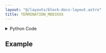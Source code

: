 ```yaml
---
layout: "@/layouts/block-docs-layout.astro"
title: TERMINATION_MDO3XXX
---
```



<PythonDocsDisplay docstring={docstring} />

<details>
<summary>Python Code</summary>

```python
from flojoy import flojoy, DataContainer, Scalar, VisaConnection
from typing import Optional, Literal


@flojoy(inject_connection=True)
def TERMINATION_MDO3XXX(
    connection: VisaConnection,
    channel: int = 0,
    termination: Literal["50 ohm", "75 ohm", "1M ohm"] = "50 ohm",
    query_set: Literal["query", "set"] = "query",
    default: Optional[DataContainer] = None,
) -> Scalar:
    """The TERMINATION_MDO3XXX node sets the termination ohms (or queries it).

    The termination is set by the output, and the set termination
    in the oscilloscope must match that value.

    Note that the termination is often called the "electrical impedance".
    Note that the 75 Ohm option is not compatible with all model numbers.

    If the "VISA_address" parameter is not specified the VISA_index will be
    used to find the address. The LIST_VISA node can be used to show the
    indicies of all available VISA instruments.

    This node should also work with compatible Tektronix scopes (untested):
    MDO4xxx, MSO4xxx, and DPO4xxx.

    Parameters
    ----------
    connection: VisaConnection
        The VISA address (requires the CONNECTION_MDO3XXX node).
    channel: int
        The channel to query or set the impedance/termination.
    termination: str
        The ohm to which the termination impedance is set to.
    query_set: str
        Whether to query or set the triggering voltage.

    Returns
    -------
    DataContainer
        Scalar: The termination value for the chosen channel.
    """

    tek = connection.get_handle()

    match termination:
        case "50 ohm":
            termination = 50
        case "75 ohm":
            termination = 75  # Not compatible with all instruments.
        case "1M ohm":
            termination = 1e6

    match query_set:
        case "query":
            c = tek.channel[int(channel)].termination()
        case "set":
            tek.channel[int(channel)].termination(termination)
            c = termination

    return Scalar(c=c)

```

[Find this Flojoy Block on GitHub](https://github.com/flojoy-ai/blocks/blob/main/blocks/IO/INSTRUMENTS/OSCILLOSCOPES/TEKTRONIX/MDO3XXX/BASIC/TERMINATION_MDO3XXX/TERMINATION_MDO3XXX.py)

</details>

## Example

<GetHelpWidget />

<AppDisplay app={app} blockName="TERMINATION_MDO3XXX" client:visible />


